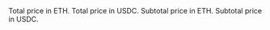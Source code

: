 <ParamField body="totalEthPrice" type="bigint">
  Total price in ETH.
</ParamField>

<ParamField body="totalUsdcPrice" type="bigint">
  Total price in USDC.
</ParamField>

<ParamField body="subtotalEth" type="bigint">
  Subtotal price in ETH.
</ParamField>

<ParamField body="subtotalUsdc" type="bigint">
  Subtotal price in USDC.
</ParamField>
